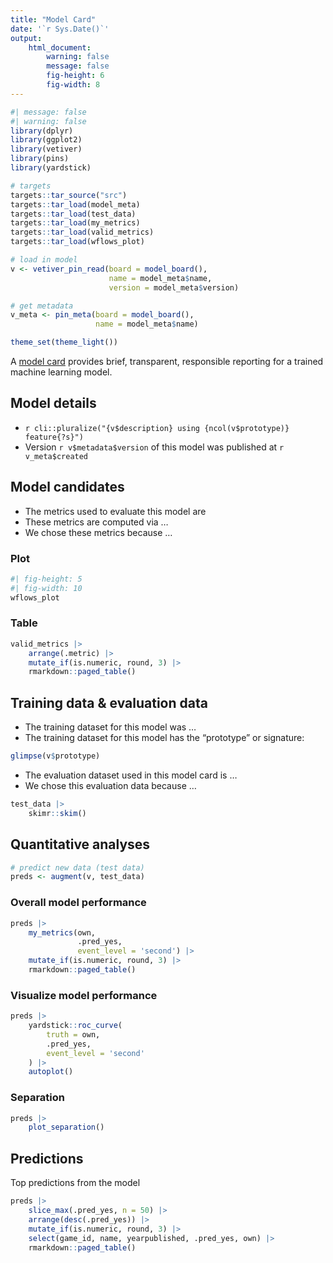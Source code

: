 ```yaml
---
title: "Model Card"
date: '`r Sys.Date()`'
output: 
    html_document:
        warning: false
        message: false
        fig-height: 6
        fig-width: 8
---
```


```r
#| message: false
#| warning: false
library(dplyr)
library(ggplot2)
library(vetiver)
library(pins)
library(yardstick)

# targets
targets::tar_source("src")
targets::tar_load(model_meta)
targets::tar_load(test_data)
targets::tar_load(my_metrics)
targets::tar_load(valid_metrics)
targets::tar_load(wflows_plot)

# load in model
v <- vetiver_pin_read(board = model_board(),
                      name = model_meta$name,
                      version = model_meta$version)

# get metadata
v_meta <- pin_meta(board = model_board(),
                   name = model_meta$name)

theme_set(theme_light())

```

A [model card](https://doi.org/10.1145/3287560.3287596) provides brief, transparent, responsible reporting for a trained machine learning model.

## Model details

- `r cli::pluralize("{v$description} using {ncol(v$prototype)} feature{?s}")`
- Version `r v$metadata$version` of this model was published at `r v_meta$created`

## Model candidates {.tabset}

- The metrics used to evaluate this model are 
- These metrics are computed via ...
- We chose these metrics because ...

### Plot

```r
#| fig-height: 5
#| fig-width: 10
wflows_plot
```

### Table

```r

valid_metrics |>
    arrange(.metric) |>
    mutate_if(is.numeric, round, 3) |>
    rmarkdown::paged_table()

```

## Training data & evaluation data

- The training dataset for this model was ...
- The training dataset for this model has the "prototype" or signature:

```r
glimpse(v$prototype)
```

- The evaluation dataset used in this model card is ...
- We chose this evaluation data because ...

```r
test_data |>
    skimr::skim()
```


## Quantitative analyses {.tabset}

```r
# predict new data (test data)
preds <- augment(v, test_data)
```


### Overall model performance

```r
preds |>
    my_metrics(own, 
               .pred_yes,
               event_level = 'second') |>
    mutate_if(is.numeric, round, 3) |>
    rmarkdown::paged_table()
```

### Visualize model performance

```r
preds |>
    yardstick::roc_curve(
        truth = own,
        .pred_yes,
        event_level = 'second'
    ) |>
    autoplot()
```

### Separation

```r
preds |>
    plot_separation()
```


## Predictions

Top predictions from the model

```r

preds |>
    slice_max(.pred_yes, n = 50) |>
    arrange(desc(.pred_yes)) |>
    mutate_if(is.numeric, round, 3) |>
    select(game_id, name, yearpublished, .pred_yes, own) |>
    rmarkdown::paged_table()
```


